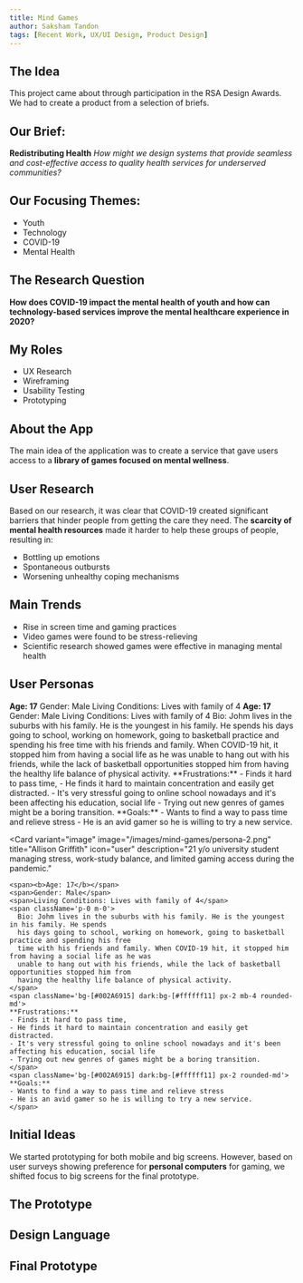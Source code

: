 ```yaml
---
title: Mind Games
author: Saksham Tandon
tags: [Recent Work, UX/UI Design, Product Design]
---
```

## The Idea

This project came about through participation in the RSA Design Awards. We had to create a product from a selection of briefs.

## Our Brief:
**Redistributing Health**
*How might we design systems that provide seamless and cost-effective access to quality health services for underserved communities?*

## Our Focusing Themes:
- Youth
- Technology
- COVID-19
- Mental Health

## The Research Question

**How does COVID-19 impact the mental health of youth and how can technology-based services improve the mental healthcare experience in 2020?**

## My Roles

- UX Research
- Wireframing
- Usability Testing
- Prototyping

## About the App

The main idea of the application was to create a service that gave users access to a **library of games focused on mental wellness**.

## User Research

Based on our research, it was clear that COVID-19 created significant barriers that hinder people from getting the care they need.
The **scarcity of mental health resources** made it harder to help these groups of people, resulting in:

- Bottling up emotions
- Spontaneous outbursts
- Worsening unhealthy coping mechanisms

## Main Trends

- Rise in screen time and gaming practices
- Video games were found to be stress-relieving
- Scientific research showed games were effective in managing mental health

## User Personas

<CardGrid className="xl:!grid-cols-2">
  <Card
    variant="image"
    image="/images/mind-games/persona-1.png"
    title="Johm Khan"
    icon="user"
    description="17 y/o student and avid gamer struggling with online schooling and maintaining focus during COVID-19."
  >
    <span><b>Age: 17</b></span>
    <span>Gender: Male</span>
    <span>Living Conditions: Lives with family of 4</span>
    <span><b>Age: 17</b></span>
    <span>Gender: Male</span>
    <span>Living Conditions: Lives with family of 4</span>
    <span className='p-0 m-0'>
      Bio: Johm lives in the suburbs with his family. He is the youngest in his family. He spends
      his days going to school, working on homework, going to basketball practice and spending his free
      time with his friends and family. When COVID-19 hit, it stopped him from having a social life as he was
      unable to hang out with his friends, while the lack of basketball opportunities stopped him from
      having the healthy life balance of physical activity.
    </span>
    <span className='bg-[#002A6915] dark:bg-[#ffffff11] px-2 mb-4 rounded-md'>
    **Frustrations:**
    - Finds it hard to pass time,
    - He finds it hard to maintain concentration and easily get distracted.
    - It's very stressful going to online school nowadays and it's been affecting his education, social life
    - Trying out new genres of games might be a boring transition.
    </span>
    <span className='bg-[#002A6915] dark:bg-[#ffffff11] px-2 rounded-md'>
    **Goals:**
    - Wants to find a way to pass time and relieve stress
    - He is an avid gamer so he is willing to try a new service.
    </span>
  </Card>

  <Card
    variant="image"
    image="/images/mind-games/persona-2.png"
    title="Allison Griffith"
    icon="user"
    description="21 y/o university student managing stress, work-study balance, and limited gaming access during the pandemic."
  >
    <span><b>Age: 17</b></span>
    <span>Gender: Male</span>
    <span>Living Conditions: Lives with family of 4</span>
    <span className='p-0 m-0'>
      Bio: Johm lives in the suburbs with his family. He is the youngest in his family. He spends
      his days going to school, working on homework, going to basketball practice and spending his free
      time with his friends and family. When COVID-19 hit, it stopped him from having a social life as he was
      unable to hang out with his friends, while the lack of basketball opportunities stopped him from
      having the healthy life balance of physical activity.
    </span>
    <span className='bg-[#002A6915] dark:bg-[#ffffff11] px-2 mb-4 rounded-md'>
    **Frustrations:**
    - Finds it hard to pass time,
    - He finds it hard to maintain concentration and easily get distracted.
    - It's very stressful going to online school nowadays and it's been affecting his education, social life
    - Trying out new genres of games might be a boring transition.
    </span>
    <span className='bg-[#002A6915] dark:bg-[#ffffff11] px-2 rounded-md'>
    **Goals:**
    - Wants to find a way to pass time and relieve stress
    - He is an avid gamer so he is willing to try a new service.
    </span>
  </Card>
</CardGrid>

## Initial Ideas

<ImageViewer src="./path/to/initial-idea.png" alt="Initial Idea" width={800} height={400} />

We started prototyping for both mobile and big screens. However, based on user surveys showing preference for **personal computers** for gaming, we shifted focus to big screens for the final prototype.

## The Prototype

<ImageViewer src="./path/to/userflow.png" alt="Userflow" width={800} height={400} />

## Design Language

<ImageViewer src="./path/to/design-language.png" alt="Design Language" width={800} height={400} />

## Final Prototype

<ImageViewer src="./path/to/final-prototype.png" alt="Final Prototype" width={800} height={400} />
